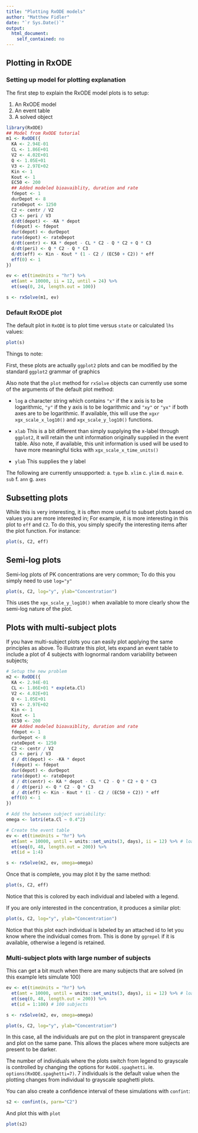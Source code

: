 ```yaml
---
title: "Plotting RxODE models"
author: "Matthew Fidler"
date: "`r Sys.Date()`"
output:
  html_document:
    self_contained: no
---
```


## Plotting in RxODE

### Setting up model for plotting explanation

The first step to explain the RxODE model plots is to setup:

1. An RxODE model
2. An event table
3. A solved object

```r
library(RxODE)
## Model from RxODE tutorial
m1 <- RxODE({
  KA <- 2.94E-01
  CL <- 1.86E+01
  V2 <- 4.02E+01
  Q <- 1.05E+01
  V3 <- 2.97E+02
  Kin <- 1
  Kout <- 1
  EC50 <- 200
  ## Added modeled bioavaiblity, duration and rate
  fdepot <- 1
  durDepot <- 8
  rateDepot <- 1250
  C2 <- centr / V2
  C3 <- peri / V3
  d/dt(depot) <- -KA * depot
  f(depot) <- fdepot
  dur(depot) <- durDepot
  rate(depot) <- rateDepot
  d/dt(centr) <- KA * depot - CL * C2 - Q * C2 + Q * C3
  d/dt(peri) <- Q * C2 - Q * C3
  d/dt(eff) <- Kin - Kout * (1 - C2 / (EC50 + C2)) * eff
  eff(0) <- 1
})

ev <- et(timeUnits = "hr") %>%
  et(amt = 10000, ii = 12, until = 24) %>%
  et(seq(0, 24, length.out = 100))

s <- rxSolve(m1, ev)
```

### Default RxODE plot

The default plot in `RxODE` is to plot time versus `state` or calculated `lhs` values:

```r
plot(s)
```

Things to note:

First, these plots are actually `ggplot2` plots and can be modified by
the standard `ggplot2` grammar of graphics

Also note that the `plot` method for `rxSolve` objects can currently
use some of the arguments of the default plot method:

- `log` a character string which contains `"x"` if the x axis is to be
  logarithmic, `"y"` if the y axis is to be logarithmic and `"xy"` or
  `"yx"` if both axes are to be logarithmic. If available, this will
  use the `xgxr` `xgx_scale_x_log10()` and `xgx_scale_y_log10()`
  functions.

- `xlab` This is a bit different than simply supplying the x-label
  through `ggplot2`, it will retain the unit information originally
  supplied in the event table.  Also note, if available, this unit
  information is used will be used to have more meaningful ticks with
  `xgx_scale_x_time_units()`

- `ylab` This supplies the y label

The following are currently unsupported:
   a. `type`
   b. `xlim`
   c. `ylim`
   d. `main`
   e. `sub`
   f. `ann`
   g. `axes`


## Subsetting plots 

While this is very interesting, it is often more useful to subset
plots based on values you are more interested in; For example, it is
more interesting in this plot to `eff` and `C2`.  To do this, you
simply specify the interesting items after the plot function.  For instance:

```r
plot(s, C2, eff)
```

## Semi-log plots

Semi-log plots of PK concentrations are very common; To do this you
simply need to use `log="y"`

```r
plot(s, C2, log="y", ylab="Concentration")
```

This uses the `xgx_scale_y_log10()` when available to more clearly
show the semi-log nature of the plot.

## Plots with multi-subject plots

If you have multi-subject plots you can easily plot applying the same
principles as above. To illustrate this plot, lets expand an event table to 
include a plot of 4 subjects with lognormal random variability between subjects;

```r
# Setup the new problem
m2 <- RxODE({
  KA <- 2.94E-01
  CL <- 1.86E+01 * exp(eta.Cl)
  V2 <- 4.02E+01
  Q <- 1.05E+01
  V3 <- 2.97E+02
  Kin <- 1
  Kout <- 1
  EC50 <- 200
  ## Added modeled bioavaiblity, duration and rate
  fdepot <- 1
  durDepot <- 8
  rateDepot <- 1250
  C2 <- centr / V2
  C3 <- peri / V3
  d / dt(depot) <- -KA * depot
  f(depot) <- fdepot
  dur(depot) <- durDepot
  rate(depot) <- rateDepot
  d / dt(centr) <- KA * depot - CL * C2 - Q * C2 + Q * C3
  d / dt(peri) <- Q * C2 - Q * C3
  d / dt(eff) <- Kin - Kout * (1 - C2 / (EC50 + C2)) * eff
  eff(0) <- 1
})

# Add the between subject variability:
omega <- lotri(eta.Cl ~ 0.4^2)

# Create the event table
ev <- et(timeUnits = "hr") %>%
  et(amt = 10000, until = units::set_units(3, days), ii = 12) %>% # loading doses
  et(seq(0, 48, length.out = 200)) %>%
  et(id = 1:4)

s <- rxSolve(m2, ev, omega=omega)
```

Once that is complete, you may plot it by the same method:

```r
plot(s, C2, eff)
```

Notice that this is colored by each individual and labeled with a legend.

If you are only interested in the concentration, it produces a similar plot:

```r
plot(s, C2, log="y", ylab="Concentration")
```

Notice that this plot each individual is labeled by an attached id to
let you know where the individual comes from.  This is done by
`ggrepel` if it is available, otherwise a legend is retained.

### Multi-subject plots with large number of subjects 

This can get a bit much when there are many subjects that are solved
(in this example lets simulate 100)


```r
ev <- et(timeUnits = "hr") %>%
  et(amt = 10000, until = units::set_units(3, days), ii = 12) %>% # loading doses
  et(seq(0, 48, length.out = 200)) %>%
  et(id = 1:100) # 100 subjects

s <- rxSolve(m2, ev, omega=omega)

plot(s, C2, log="y", ylab="Concentration")
```

In this case, all the individuals are put on the plot in transparent
greyscale and plot on the same pane.  This allows the places where
more subjects are present to be darker.


The number of individuals where the plots switch from legend to
grayscale is controlled by changing the options for `RxODE.spaghetti`.
ie. `options(RxODE.spaghetti=7)`.  7 individuals is the default value
when the plotting changes from individual to grayscale spaghetti
plots.

You can also create a confidence interval of these simulations with `confint`:

```r
s2 <- confint(s, parm="C2")
```

And plot this with `plot`

```r
plot(s2)
```
